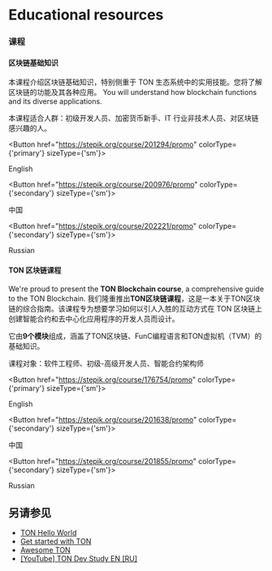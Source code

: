 

# Educational resources

### 课程

#### 区块链基础知识

本课程介绍区块链基础知识，特别侧重于 TON 生态系统中的实用技能。您将了解区块链的功能及其各种应用。 You will understand how blockchain functions and its diverse applications.

本课程适合人群：初级开发人员、加密货币新手、IT 行业非技术人员、对区块链感兴趣的人。

<Button href="https://stepik.org/course/201294/promo" 
        colorType={'primary'} sizeType={'sm'}>

English

</Button>

<Button href="https://stepik.org/course/200976/promo" 
        colorType={'secondary'} sizeType={'sm'}>

中国

</Button>

<Button href="https://stepik.org/course/202221/promo" 
        colorType={'secondary'} sizeType={'sm'}>

Russian

</Button>

#### TON 区块链课程

We're proud to present the **TON Blockchain course**, a comprehensive guide to the TON Blockchain. 我们隆重推出**TON区块链课程**，这是一本关于TON区块链的综合指南。该课程专为想要学习如何以引人入胜的互动方式在 TON 区块链上创建智能合约和去中心化应用程序的开发人员而设计。

它由**9个模块**组成，涵盖了TON区块链、FunC编程语言和TON虚拟机（TVM）的基础知识。

课程对象：软件工程师、初级-高级开发人员、智能合约架构师

<Button href="https://stepik.org/course/176754/promo" 
        colorType={'primary'} sizeType={'sm'}>

English

</Button>

<Button href="https://stepik.org/course/201638/promo" 
        colorType={'secondary'} sizeType={'sm'}>

中国

</Button>

<Button href="https://stepik.org/course/201855/promo" 
        colorType={'secondary'} sizeType={'sm'}>

Russian

</Button>

## 另请参见

- [TON Hello World](https://helloworld.tonstudio.io/01-wallet/)
- [Get started with TON](/v3/guidelines/get-started-with-ton/)
- [Awesome TON](https://github.com/ton-community/awesome-ton)
- [[YouTube] TON Dev Study EN ](https://www.youtube.com/@TONDevStudy)[[RU]](https://www.youtube.com/results?search_query=tondevstudy)

<Feedback />
